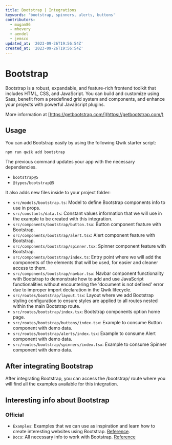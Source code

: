 ```yaml
---
title: Bootstrap | Integrations
keywords: 'bootstrap, spinners, alerts, buttons'
contributors:
  - mugan86
  - mhevery
  - aendel
  - jemsco
updated_at: '2023-09-26T19:56:54Z'
created_at: '2023-09-26T19:56:54Z'
---
```


# Bootstrap

Bootstrap is a robust, expandable, and feature-rich frontend toolkit that includes HTML, CSS, and JavaScript. You can build and customize using Sass, benefit from a predefined grid system and components, and enhance your projects with powerful JavaScript plugins.

More information at [https://getbootstrap.com/](https://getbootstrap.com/)

## Usage

You can add Bootstrap easily by using the following Qwik starter script:

```shell
npm run qwik add bootstrap
```

The previous command updates your app with the necessary dependencies.

- `bootstrap@5`
- `@types/bootstrap@5`

It also adds new files inside to your project folder:

- `src/models/bootstrap.ts`: Model to define Bootstrap components info to use in props.
- `src/constants/data.ts`: Constant values information that we will use in the example to be created with this integration.
- `src/components/bootstrap/button.tsx`: Button component feature with Bootstrap.
- `src/components/bootstrap/alert.tsx`: Alert component feature with Bootstrap.
- `src/components/bootstrap/spinner.tsx`: Spinner component feature with Bootstrap.
- `src/components/bootstrap/index.ts`: Entry point where we will add the components of the elements that will be used, for easier and cleaner access to them.
- `src/components/bootstrap/navbar.tsx`: Navbar component functionality with Bootstrap to demonstrate how to add and use JavaScript functionalities without encountering the 'document is not defined' error due to improper import declaration in the Qwik lifecycle.
- `src/routes/bootstrap/layout.tsx`: Layout where we add Bootstrap styling configuration to ensure styles are applied to all routes nested within the main Bootstrap route.
- `src/routes/bootstrap/index.tsx`: Bootstrap components option home page.
- `src/routes/bootstrap/buttons/index.tsx`: Example to consume Button component with demo data.
- `src/routes/bootstrap/alerts/index.tsx`: Example to consume Alert component with demo data.
- `src/routes/bootstrap/spinners/index.tsx`: Example to consume Spinner component with demo data.

## After integrating Bootstrap

After integrating Bootstrap, you can access the ﻿/bootstrap/ route where you will find all the examples available for this integration.

## Interesting info about Bootstrap

### Official

- `Examples`: Examples that we can use as inspiration and learn how to create interesting websites using Bootstrap. [Reference](https://getbootstrap.com/docs/5.3/examples/).
- `Docs`: All necessary info to work with Bootstrap. [Reference](https://getbootstrap.com/docs/5.3/getting-started/introduction/)
